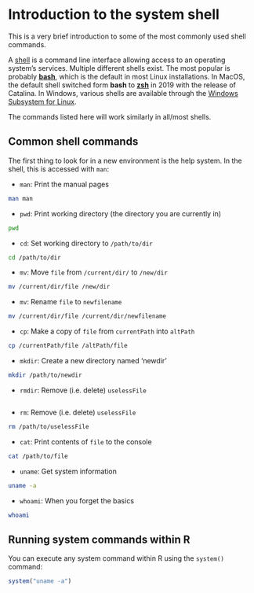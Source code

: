 # Introduction to the system shell {#shell}

This is a very brief introduction to some of the most commonly used shell commands.

A [shell](https://en.wikipedia.org/wiki/Unix_shell) is a command line interface allowing access to 
an operating system's services. Multiple different shells exist. The most popular is probably 
[**bash**](https://en.wikipedia.org/wiki/Bash_%28Unix_shell%29), which is the default in most Linux 
installations. In MacOS, the default shell switched form **bash** to 
[**zsh**](https://en.wikipedia.org/wiki/Z_shell) in 2019 with the release of Catalina. In Windows,
various shells are available through the 
[Windows Subsystem for Linux](https://en.wikipedia.org/wiki/Windows_Subsystem_for_Linux).

The commands listed here will work similarly in all/most shells.

## Common shell commands

The first thing to look for in a new environment is the help system. In the shell, this is accessed with `man`:

* `man`: Print the manual pages
```bash
man man
```

* `pwd`: Print working directory (the directory you are currently in)

```bash
pwd
```

* `cd`: Set working directory to `/path/to/dir`

```bash
cd /path/to/dir
```

* `mv`: Move `file` from `/current/dir/` to `/new/dir`  

```bash
mv /current/dir/file /new/dir
```

* `mv`: Rename `file` to `newfilename` 

```bash
mv /current/dir/file /current/dir/newfilename
```

* `cp`: Make a copy of `file` from `currentPath` into `altPath`

```bash
cp /currentPath/file /altPath/file
```

* `mkdir`: Create a new directory named 'newdir'

```bash
mkdir /path/to/newdir
```

* `rmdir`: Remove (i.e. delete) `uselessFile`

```bash

```

* `rm`: Remove (i.e. delete) `uselessFile`

```bash
rm /path/to/uselessFile
```

* `cat`: Print contents of `file` to the console

```bash
cat /path/to/file
```

* `uname`: Get system information

```bash
uname -a
```

* `whoami`: When you forget the basics

```bash
whoami
```

## Running system commands within R

You can execute any system command within R using the `system()` command:

```r
system("uname -a")
```
